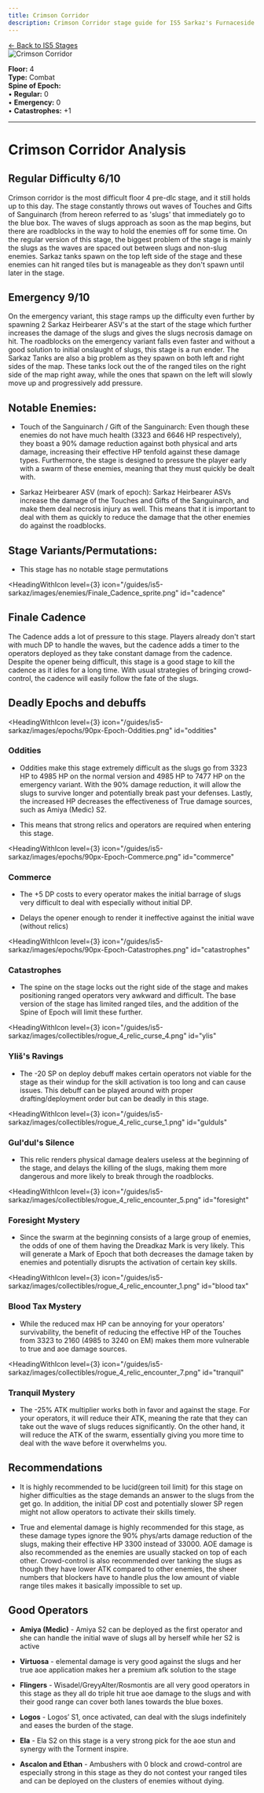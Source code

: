 ```yaml
---
title: Crimson Corridor
description: Crimson Corridor stage guide for IS5 Sarkaz's Furnaceside Fables
---
```


<div class="back-button-container">
  <a href="/is5-sarkaz/stages/" class="back-button">
    <span class="back-arrow">←</span>
    <span class="back-text">Back to IS5 Stages</span>
  </a>
</div>


<img src="/stages/crimson-corridor.png" alt="Crimson Corridor" />

**Floor:** 4  
**Type:** Combat  
**Spine of Epoch:**<br />
• **Regular:** 0<br />
• **Emergency:** 0<br />
• **Catastrophes:** +1

---

<StrategySection title="Stage Analysis" author="oyana" defaultOpen={true}>

# Crimson Corridor Analysis

## Regular Difficulty 6/10

Crimson corridor is the most difficult floor 4 pre-dlc stage, and it still holds up to this day. The stage constantly throws out waves of Touches and Gifts of Sanguinarch (from hereon referred to as \'slugs\' that immediately go to the blue box. The waves of slugs approach as soon as the map begins, but there are roadblocks in the way to hold the enemies off for some time. On the regular version of this stage, the biggest problem of the stage is mainly the slugs as the waves are spaced out between slugs and non-slug enemies. Sarkaz tanks spawn on the top left side of the stage and these enemies can hit ranged tiles but is manageable as they don\'t spawn until later in the stage.


## Emergency 9/10

On the emergency variant, this stage ramps up the difficulty even further by spawning 2 Sarkaz Heirbearer ASV\'s at the start of the stage which further increases the damage of the slugs and gives the slugs necrosis damage on hit. The roadblocks on the emergency variant falls even faster and without a good solution to initial onslaught of slugs, this stage is a run ender. The Sarkaz Tanks are also a big problem as they spawn on both left and right sides of the map. These tanks lock out the of the ranged tiles on the right side of the map right away, while the ones that spawn on the left will slowly move up and progressively add pressure. 


## Notable Enemies:

- Touch of the Sanguinarch / Gift of the Sanguinarch: Even though these enemies do not have much health (3323 and 6646 HP respectively), they boast a 90% damage reduction against both physical and arts damage, increasing their effective HP tenfold against these damage types. Furthermore, the stage is designed to pressure the player early with a swarm of these enemies, meaning that they must quickly be dealt with.

- Sarkaz Heirbearer ASV (mark of epoch): Sarkaz Heirbearer ASVs increase the damage of the Touches and Gifts of the Sanguinarch, and make them deal necrosis injury as well. This means that it is important to deal with them as quickly to reduce the damage that the other enemies do against the roadblocks. 


## Stage Variants/Permutations:

* This stage has no notable stage permutations


<HeadingWithIcon
  level={3}
  icon="/guides/is5-sarkaz/images/enemies/Finale_Cadence_sprite.png"
  id="cadence"
>
  ## Finale Cadence
</HeadingWithIcon>

The Cadence adds a lot of pressure to this stage. Players already don\'t start with much DP to handle the waves, but the cadence adds a timer to the operators deployed as they take constant damage from the cadence. Despite the opener being difficult, this stage is a good stage to kill the cadence as it idles for a long time. With usual strategies of bringing crowd-control, the cadence will easily follow the fate of the slugs. 


## Deadly Epochs and debuffs

<HeadingWithIcon
  level={3}
  icon="/guides/is5-sarkaz/images/epochs/90px-Epoch-Oddities.png"
  id="oddities"
>
  ### Oddities
</HeadingWithIcon>

- Oddities make this stage extremely difficult as the slugs go from 3323 HP to 4985 HP on the normal version and 4985 HP to 7477 HP on the emergency variant. With the 90% damage reduction, it will allow the slugs to survive longer and potentially break past your defenses. Lastly, the increased HP decreases the effectiveness of True damage sources, such as Amiya (Medic) S2.



- This means that strong relics and operators are required when entering this stage.


<HeadingWithIcon
  level={3}
  icon="/guides/is5-sarkaz/images/epochs/90px-Epoch-Commerce.png"
  id="commerce"
>
  ### Commerce
</HeadingWithIcon>

- The +5 DP costs to every operator makes the initial barrage of slugs very difficult to deal with especially without initial DP.

- Delays the opener enough to render it ineffective against the initial wave (without relics)


<HeadingWithIcon
  level={3}
  icon="/guides/is5-sarkaz/images/epochs/90px-Epoch-Catastrophes.png"
  id="catastrophes"
>
  ### Catastrophes
</HeadingWithIcon>

- The spine on the stage locks out the right side of the stage and makes positioning ranged operators very awkward and difficult. The base version of the stage has limited ranged tiles, and the addition of the Spine of Epoch will limit these further.


<HeadingWithIcon
  level={3}
  icon="/guides/is5-sarkaz/images/collectibles/rogue_4_relic_curse_4.png"
  id="ylis"
>
  ### Yliš's Ravings
</HeadingWithIcon>

- The -20 SP on deploy debuff makes certain operators not viable for the stage as their windup for the skill activation is too long and can cause issues. This debuff can be played around with proper drafting/deployment order but can be deadly in this stage.


<HeadingWithIcon
  level={3}
  icon="/guides/is5-sarkaz/images/collectibles/rogue_4_relic_curse_1.png"
  id="gulduls"
>
  ### Gul'dul's Silence
</HeadingWithIcon>

- This relic renders physical damage dealers useless at the beginning of the stage, and delays the killing of the slugs, making them more dangerous and more likely to break through the roadblocks.


<HeadingWithIcon
  level={3}
  icon="/guides/is5-sarkaz/images/collectibles/rogue_4_relic_encounter_5.png"
  id="foresight"
>
  ### Foresight Mystery
</HeadingWithIcon>

- Since the swarm at the beginning consists of a large group of enemies, the odds of one of them having the Dreadkaz Mark is very likely. This will generate a Mark of Epoch that both decreases the damage taken by enemies and potentially disrupts the activation of certain key skills.


<HeadingWithIcon
  level={3}
  icon="/guides/is5-sarkaz/images/collectibles/rogue_4_relic_encounter_1.png"
  id="blood tax"
>
  ### Blood Tax Mystery
</HeadingWithIcon>

- While the reduced max HP can be annoying for your operators\' survivability, the benefit of reducing the effective HP of the Touches from 3323 to 2160 (4985 to 3240 on EM) makes them more vulnerable to true and aoe damage sources.


<HeadingWithIcon
  level={3}
  icon="/guides/is5-sarkaz/images/collectibles/rogue_4_relic_encounter_7.png"
  id="tranquil"
>
  ### Tranquil Mystery
</HeadingWithIcon>

- The -25% ATK multiplier works both in favor and against the stage. For your operators, it will reduce their ATK, meaning the rate that they can take out the wave of slugs reduces significantly. On the other hand, it will reduce the ATK of the swarm, essentially giving you more time to deal with the wave before it overwhelms you.


## Recommendations

- It is highly recommended to be lucid(green toil limit) for this stage on higher difficulties as the stage demands an answer to the slugs from the get go. In addition, the initial DP cost and potentially slower SP regen might not allow operators to activate their skills timely.


- True and elemental damage is highly recommended for this stage, as these damage types ignore the 90% phys/arts damage reduction of the slugs, making their effective HP 3300 instead of 33000. AOE damage is also recommended as the enemies are usually stacked on top of each other. Crowd-control is also recommended over tanking the slugs as though they have lower ATK compared to other enemies, the sheer numbers that blockers have to handle plus the low amount of viable range tiles makes it basically impossible to set up.


## Good Operators

- **Amiya (Medic)** - Amiya S2 can be deployed as the first operator and she can handle the initial wave of slugs all by herself while her S2 is active

- **Virtuosa** - elemental damage is very good against the slugs and her true aoe application makes her a premium afk solution to the stage

- **Flingers** - Wisadel/GreyyAlter/Rosmontis are all very good operators in this stage as they all do triple hit true aoe damage to the slugs and with their good range can cover both lanes towards the blue boxes.

- **Logos** - Logos’ S1, once activated, can deal with the slugs indefinitely and eases the burden of the stage. 

- **Ela** - Ela S2 on this stage is a very strong pick for the aoe stun and synergy with the Torment inspire.

- **Ascalon and Ethan** - Ambushers with 0 block and crowd-control are especially strong in this stage as they do not contest your ranged tiles and can be deployed on the clusters of enemies without dying.


</StrategySection>



